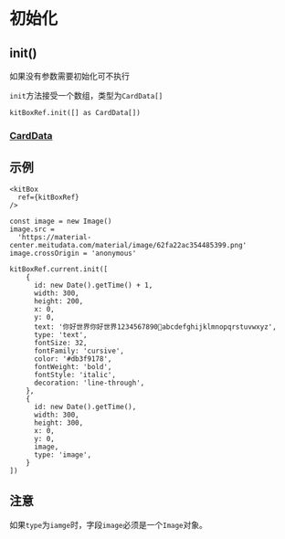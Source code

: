 # 初始化

## init()

如果没有参数需要初始化可不执行

`init`方法接受一个数组，类型为`CardData[]`

```tsx
kitBoxRef.init([] as CardData[])
```

### [CardData](./type)

## 示例

```tsx
<kitBox
  ref={kitBoxRef}
/>
```

```tsx
const image = new Image()
image.src =
  'https://material-center.meitudata.com/material/image/62fa22ac354485399.png'
image.crossOrigin = 'anonymous'

kitBoxRef.current.init([
    {
      id: new Date().getTime() + 1,
      width: 300,
      height: 200,
      x: 0,
      y: 0,
      text: '你好世界你好世界1234567890🤔abcdefghijklmnopqrstuvwxyz',
      type: 'text',
      fontSize: 32,
      fontFamily: 'cursive',
      color: '#db3f9178',
      fontWeight: 'bold',
      fontStyle: 'italic',
      decoration: 'line-through',
    },
    {
      id: new Date().getTime(),
      width: 300,
      height: 300,
      x: 0,
      y: 0,
      image,
      type: 'image',
    }
])
```

## 注意
如果`type`为`iamge`时，字段`image`必须是一个`Image`对象。
